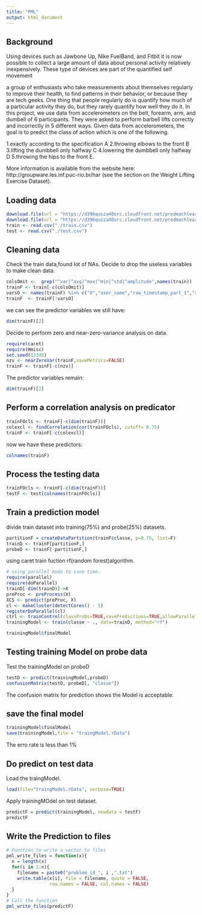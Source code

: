 ```yaml
---
title: "PML"
output: html_document
---
```

## Background
Using devices such as Jawbone Up, Nike FuelBand, and Fitbit it is now possible to collect a large amount of data about personal activity relatively inexpensively. These type of devices are part of the quantified self movement

a group of enthusiasts who take measurements about themselves regularly to improve their health, to find patterns in their behavior, or because they are tech geeks. One thing that people regularly do is quantify how much of a particular activity they do, but they rarely quantify how well they do it. In this project, we use data from accelerometers on the belt, forearm, arm, and dumbell of 6 participants. They were asked to perform barbell lifts correctly and incorrectly in 5 different ways. Given data from accelerometers, the goal is to predict the class of action which is one of the following.

1.exactly according to the specification A
2.throwing elbows to the front B
3.lifting the dumbbell only halfway C
4.lowering the dumbbell only halfway D
5.throwing the hips to the front E.

More information is available from the website here: http://groupware.les.inf.puc-rio.br/har (see the section on the Weight Lifting Exercise Dataset).

## Loading data
```r
download.file(url = "https://d396qusza40orc.cloudfront.net/predmachlearn/pml-training.csv",mode = "wb",destfile = "./train.csv")
download.file(url = "https://d396qusza40orc.cloudfront.net/predmachlearn/pml-testing.csv",mode = "wb",destfile = "./test.csv")
train <- read.csv("./train.csv")
test <- read.csv("./test.csv")
```
## Cleaning data
Check the train data,found lot of NAs.
Decide to drop the useless variables to make clean data.
```r
colsOmit <-  grep("^var|^avg|^max|^min|^std|^amplitude",names(train))
trainF <- train[-c(colsOmit)]
varsO <- names(trainF) %in% c("X","user_name","raw_timestamp_part_1","raw_timestamp_part_2","cvtd_timestamp","new_window","num_window")
trainF  <- trainF[!varsO]

```
we can see the predictor variables we still have:
```r
dim(trainF)[2]
```
Decide to perform  zero and near-zero-variance analysis on data.
```r
require(caret)
require(Hmisc)
set.seed(12345)
nzv <- nearZeroVar(trainF,saveMetrics=FALSE)
trainF <- trainF[-c(nzv)]
```
The predictor variables remain:
```r
dim(trainF)[2]
```
## Perform a correlation analysis on predicator
```r
trainFOcls <- trainF[-c(dim(trainF))]
colexcl <- findCorrelation(cor(trainFOcls), cutoff= 0.75)
trainF <- trainF[-c(colexcl)]
```
now we have these predictors:
```r
colnames(trainF)
```
## Process the testing data
```r
trainFOcls <- trainF[-c(dim(trainF))]
testF <- test[colnames(trainFOcls)]
```
## Train a prediction model
divide train dataset into training(75%) and probe(25%) datasets.
```r
partitionF = createDataPartition(trainF$classe, p=0.75, list=F)
trainD <- trainF[partitionF,]
probeD <- trainF[-partitionF,]
```
using caret train fuction rf(random forest)algorithm.
```r
# using parallel mode to save time.
require(parallel)
require(doParallel)
trainD[-dim(trainD)]->X
preProc <- preProcess(X)
XCS <- predict(preProc, X)
cl <- makeCluster(detectCores() - 1)
registerDoParallel(cl)
ctrl <- trainControl(classProbs=TRUE,savePredictions=TRUE,allowParallel=TRUE)
trainingModel <- train(classe ~ ., data=trainD, method="rf")

trainingModel$finalModel
```

## Testing training Model on probe data
Test the trainingModel on probeD
```r
testD <- predict(trainingModel,probeD)
confusionMatrix(testD, probeD[, "classe"])
```
The confusion matrix for prediction shows the Model is acceptable.

## save the final model
```r
trainingModel$finalModel
save(trainingModel,file = "traingModel.rData")
```
The erro rate is less than 1%

## Do predict on test data
Load the traingModel.
```r
load(file="traingModel.rData", verbose=TRUE)
```
Apply trainingMOdel on test dataset.
```r
predictF = predict(trainingModel, newdata = testF)
predictF
```

## Write the Prediction to files
```r
# Function to write a vector to files
pml_write_files = function(x){
  n = length(x)
  for(i in 1:n){
    filename = paste0("problem_id_", i ,".txt")
    write.table(x[i], file = filename, quote = FALSE,
                row.names = FALSE, col.names = FALSE)
  }
}
# Call the function
pml_write_files(predictF)

```
